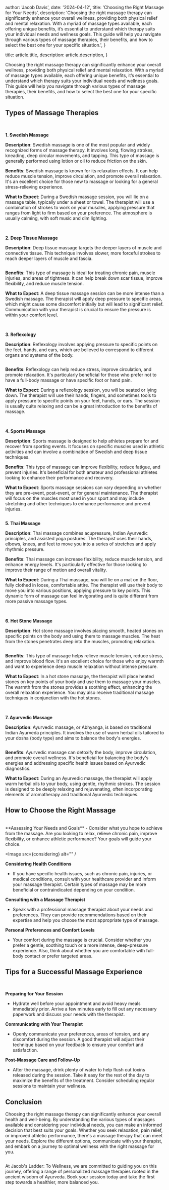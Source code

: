 

  author: 'Jacob Davis',
  date: '2024-04-12',
  title: 'Choosing the Right Massage for Your Needs',
  description:
    'Choosing the right massage therapy can significantly enhance your overall wellness, providing both physical relief and mental relaxation. With a myriad of massage types available, each offering unique benefits, it’s essential to understand which therapy suits your individual needs and wellness goals. This guide will help you navigate through various types of massage therapies, their benefits, and how to select the best one for your specific situation.',
}

  title: article.title,
  description: article.description,
}



Choosing the right massage therapy can significantly enhance your overall wellness, providing both physical relief and mental relaxation. With a myriad of massage types available, each offering unique benefits, it’s essential to understand which therapy suits your individual needs and wellness goals. This guide will help you navigate through various types of massage therapies, their benefits, and how to select the best one for your specific situation.

## Types of Massage Therapies

<br />

**1. Swedish Massage**

**Description**: Swedish massage is one of the most popular and widely recognized forms of massage therapy. It involves long, flowing strokes, kneading, deep circular movements, and tapping. This type of massage is generally performed using lotion or oil to reduce friction on the skin.

**Benefits**: Swedish massage is known for its relaxation effects. It can help reduce muscle tension, improve circulation, and promote overall relaxation. It's an excellent choice for those new to massage or looking for a general stress-relieving experience.

**What to Expect**: During a Swedish massage session, you will lie on a massage table, typically under a sheet or towel. The therapist will use a combination of strokes to work on your muscles, applying pressure that ranges from light to firm based on your preference. The atmosphere is usually calming, with soft music and dim lighting.

<br />

**2. Deep Tissue Massage**

**Description**: Deep tissue massage targets the deeper layers of muscle and connective tissue. This technique involves slower, more forceful strokes to reach deeper layers of muscle and fascia.

<Image src={deepTissue} alt="" />

**Benefits**: This type of massage is ideal for treating chronic pain, muscle injuries, and areas of tightness. It can help break down scar tissue, improve flexibility, and reduce muscle tension.

**What to Expect**: A deep tissue massage session can be more intense than a Swedish massage. The therapist will apply deep pressure to specific areas, which might cause some discomfort initially but will lead to significant relief. Communication with your therapist is crucial to ensure the pressure is within your comfort level.

<br />

**3. Reflexology**

**Description**: Reflexology involves applying pressure to specific points on the feet, hands, and ears, which are believed to correspond to different organs and systems of the body.

<Image src={reflexology} alt="" />

**Benefits**: Reflexology can help reduce stress, improve circulation, and promote relaxation. It's particularly beneficial for those who prefer not to have a full-body massage or have specific foot or hand pain.

**What to Expect**: During a reflexology session, you will be seated or lying down. The therapist will use their hands, fingers, and sometimes tools to apply pressure to specific points on your feet, hands, or ears. The session is usually quite relaxing and can be a great introduction to the benefits of massage.

<br />

**4. Sports Massage**

**Description**: Sports massage is designed to help athletes prepare for and recover from sporting events. It focuses on specific muscles used in athletic activities and can involve a combination of Swedish and deep tissue techniques.

**Benefits**: This type of massage can improve flexibility, reduce fatigue, and prevent injuries. It's beneficial for both amateur and professional athletes looking to enhance their performance and recovery.

**What to Expect**: Sports massage sessions can vary depending on whether they are pre-event, post-event, or for general maintenance. The therapist will focus on the muscles most used in your sport and may include stretching and other techniques to enhance performance and prevent injuries.

<Image src={stretching} alt="" />

**5. Thai Massage**

**Description**: Thai massage combines acupressure, Indian Ayurvedic principles, and assisted yoga postures. The therapist uses their hands, elbows, knees, and feet to move you into a series of stretches and apply rhythmic pressure.

**Benefits**: Thai massage can increase flexibility, reduce muscle tension, and enhance energy levels. It's particularly effective for those looking to improve their range of motion and overall vitality.

**What to Expect**: During a Thai massage, you will lie on a mat on the floor, fully clothed in loose, comfortable attire. The therapist will use their body to move you into various positions, applying pressure to key points. This dynamic form of massage can feel invigorating and is quite different from more passive massage types.

<br />

**6. Hot Stone Massage**

**Description**: Hot stone massage involves placing smooth, heated stones on specific points on the body and using them to massage muscles. The heat from the stones penetrates deep into the muscles, promoting relaxation.

<Image src={hotStone} alt="" />

**Benefits**: This type of massage helps relieve muscle tension, reduce stress, and improve blood flow. It's an excellent choice for those who enjoy warmth and want to experience deep muscle relaxation without intense pressure.

**What to Expect**: In a hot stone massage, the therapist will place heated stones on key points of your body and use them to massage your muscles. The warmth from the stones provides a soothing effect, enhancing the overall relaxation experience. You may also receive traditional massage techniques in conjunction with the hot stones.

<br />

**7. Ayurvedic Massage**

**Description**: Ayurvedic massage, or Abhyanga, is based on traditional Indian Ayurveda principles. It involves the use of warm herbal oils tailored to your dosha (body type) and aims to balance the body's energies.

<Image src={ayurvedic} alt="" />

**Benefits**: Ayurvedic massage can detoxify the body, improve circulation, and promote overall wellness. It's beneficial for balancing the body's energies and addressing specific health issues based on Ayurvedic diagnostics.

**What to Expect**: During an Ayurvedic massage, the therapist will apply warm herbal oils to your body, using gentle, rhythmic strokes. The session is designed to be deeply relaxing and rejuvenating, often incorporating elements of aromatherapy and traditional Ayurvedic techniques.


## How to Choose the Right Massage
<br />
**Assessing Your Needs and Goals**
- Consider what you hope to achieve from the massage. Are you looking to relax, relieve chronic pain, improve flexibility, or enhance athletic performance? Your goals will guide your choice.

<Image src={considering} alt="" /
>
**Considering Health Conditions**
- If you have specific health issues, such as chronic pain, injuries, or medical conditions, consult with your healthcare provider and inform your massage therapist. Certain types of massage may be more beneficial or contraindicated depending on your condition.

**Consulting with a Massage Therapist**
- Speak with a professional massage therapist about your needs and preferences. They can provide recommendations based on their expertise and help you choose the most appropriate type of massage.

**Personal Preferences and Comfort Levels**
- Your comfort during the massage is crucial. Consider whether you prefer a gentle, soothing touch or a more intense, deep-pressure experience. Also, think about whether you are comfortable with full-body contact or prefer targeted areas.


## Tips for a Successful Massage Experience

<br />

**Preparing for Your Session**
- Hydrate well before your appointment and avoid heavy meals immediately prior. Arrive a few minutes early to fill out any necessary paperwork and discuss your needs with the therapist.

**Communicating with Your Therapist**
- Openly communicate your preferences, areas of tension, and any discomfort during the session. A good therapist will adjust their technique based on your feedback to ensure your comfort and satisfaction.

**Post-Massage Care and Follow-Up**
- After the massage, drink plenty of water to help flush out toxins released during the session. Take it easy for the rest of the day to maximize the benefits of the treatment. Consider scheduling regular sessions to maintain your wellness.

## Conclusion


Choosing the right massage therapy can significantly enhance your overall health and well-being. By understanding the various types of massages available and considering your individual needs, you can make an informed decision that best suits your goals. Whether you seek relaxation, pain relief, or improved athletic performance, there's a massage therapy that can meet your needs. Explore the different options, communicate with your therapist, and embark on a journey to optimal wellness with the right massage for you. 

<Image src={sunset} alt="" />

At Jacob's Ladder: To Wellness, we are committed to guiding you on this journey, offering a range of personalized massage therapies rooted in the ancient wisdom of Ayurveda. Book your session today and take the first step towards a healthier, more balanced you.